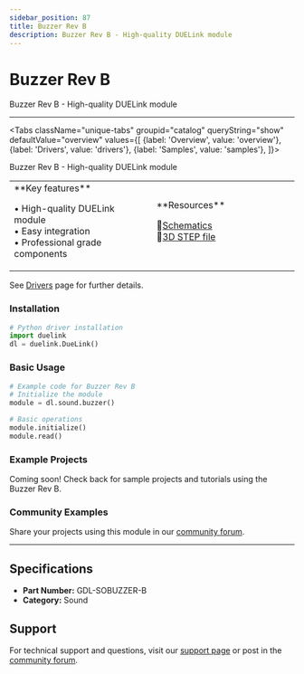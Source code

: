 ```yaml
---
sidebar_position: 87
title: Buzzer Rev B
description: Buzzer Rev B - High-quality DUELink module
---
```



# Buzzer Rev B

<ProductImageSelector 
  partNumber="sobuzzer-b"
  productName="Buzzer Rev B"
/>

Buzzer Rev B - High-quality DUELink module

---

<Tabs className="unique-tabs" groupid="catalog" queryString="show" defaultValue="overview"
  values={[
    {label: 'Overview', value: 'overview'},
    {label: 'Drivers', value: 'drivers'},
    {label: 'Samples', value: 'samples'},
  ]}>

<TabItem value="overview">

Buzzer Rev B - High-quality DUELink module

<table><td width='50%'>
**Key features**

• High-quality DUELink module<br/>
• Easy integration<br/>
• Professional grade components<br/>

</td><td width='50%'>
**Resources**
 
📄[Schematics](/static/sch/sobuzzer-b.pdf)<br/>
🔩[3D STEP file](/static/3d/SOBUZZER-B.step)<br/>

</td></table>

</TabItem>

<TabItem value="drivers">

See [Drivers](../../engine/drivers) page for further details.

### Installation

```python
# Python driver installation
import duelink
dl = duelink.DueLink()
```

### Basic Usage

```python
# Example code for Buzzer Rev B
# Initialize the module
module = dl.sound.buzzer()

# Basic operations
module.initialize()
module.read()
```

</TabItem>

<TabItem value="samples">

### Example Projects

Coming soon! Check back for sample projects and tutorials using the Buzzer Rev B.

### Community Examples

Share your projects using this module in our [community forum](https://forums.ghielectronics.com).

</TabItem>

</Tabs>

---

## Specifications

- **Part Number:** GDL-SOBUZZER-B
- **Category:** Sound

## Support

For technical support and questions, visit our [support page](../../support) or post in the [community forum](https://forums.ghielectronics.com).
